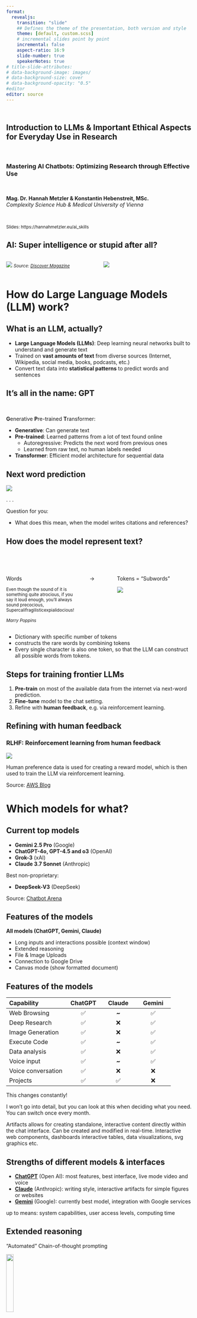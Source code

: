 ```yaml
---
format: 
  revealjs: 
    transition: "slide"
    ## Defines the theme of the presentation, both version and style
    theme: [default, custom.scss]
    # incremental slides point by point
    incremental: false
    aspect-ratio: 16:9
    slide-number: true
    speakerNotes: true
# title-slide-attributes:
# data-background-image: images/
# data-background-size: cover
# data-background-opacity: "0.5"
#editor
editor: source
---
```



## <br> Introduction to LLMs & Important Ethical Aspects for Everyday Use in Research

<br>

### Mastering AI Chatbots: Optimizing Research through Effective Use

<br>

**Mag. Dr. Hannah Metzler & Konstantin Hebenstreit, MSc.** <br>
*Complexity Science Hub &  Medical University of Vienna* 

<br>

<small> Slides: https://hannahmetzler.eu/ai_skills </small>

## AI: Super intelligence or stupid after all?

::::: columns
::: {.column width="47%"}
![](images/ai_scientist_news.png)
<small>*Source: [Discover Magazine](https://www.discovermagazine.com/the-sciences/meet-the-ai-scientist)*</small>
:::

::: {.column width="47%" .fragment}
![](images/comparing_numbers.png)

:::
:::::

# How do Large Language Models (LLM) work? 

## What is an LLM, actually? 

- **Large Language Models (LLMs)**: Deep learning neural networks built to understand and generate text
- Trained on **vast amounts of text** from diverse sources (Internet, Wikipedia, social media, books, podcasts, etc.)
- Convert text data into **statistical patterns** to predict words and sentences


## It's all in the name: GPT
<br>

**G**enerative **P**re-trained **T**ransformer: 


- **Generative**: Can generate text
- **Pre-trained**: Learned patterns from a lot of text found online  
  - Autoregressive: Predicts the next word from previous ones  
  - Learned from raw text, no human labels needed
- **Transformer**: Efficient model architecture for sequential data

## Next word prediction

![](images/next_word_prediction.png)

. . . 

Question for you: 

- What does this mean, when the model writes citations and references?

## How does the model represent text?
<br>
<br>

::::: columns
::: {.column width="40%" align="center"}
Words

<small>
Even though the sound of it is<br> something quite atrocious, if you<br> say it loud enough, you’ll always<br> sound precocious, <br>Supercalifragilisticexpialidocious!
</small>

<small>
*Marry Poppins*
</small>

:::

::: {.column width="10%" align="center".fragment data-fragment-index="1"}
→
:::

::: {.column width="40%" align="center" .fragment data-fragment-index="1"}
Tokens = "Subwords"

![](images/tokenzined_sentence.png)
:::

:::::

::: notes
- Dictionary with specific number of tokens
- constructs the rare words by combining tokens
- Every single character is also one token, so that the LLM can construct all possible words from tokens.
:::

<!-- ## Each token is a vector of numbers -->
<!-- <br> -->

<!-- ::::: columns -->
<!-- ::: {.column width="40%" align="center"} -->
<!-- Word/Token -->


<!-- <br> -->

<!-- <span -->
<!-- style="padding: 0.1em 0.em; background-color: #D7C9F3; border-radius: 4px;">Even -->
<!-- </span> -->
<!-- ... -->

<!-- ::: -->

<!-- ::: {.column width="10%" align="center" } -->
<!-- → -->
<!-- ::: -->
<!-- ::: {.column width="40%" align="center" } -->
<!-- Word Embedding -->
<!-- <small> -->
<!-- [-0.3185, 0.5976, 0.4817, 0.7306, -0.5938, -0.6372, 0.9381, -0.9165, -0.9396, 0.3540, -->
<!-- 0.0262, -0.6131, 0.3634, -0.0391, -0.4732, -0.2341, -0.8044, -0.3637, -0.5958, -0.8710, -->
<!-- 0.3722, -0.8544, -0.7819, -0.5487, -0.9314, 0.3949, -0.3168, -0.3363, -0.6973, -0.3789, -->
<!-- 0.7200, -0.6201, -0.7010, -0.3735, 0.7437, -0.9795, -0.4916, 0.2130, 0.6817, 0.1972, -->
<!-- 0.8518, -0.8700, -0.4013, -0.6310, -0.9597, 0.2763, -0.9173, 0.2900, -0.1896, 0.8286, -->
<!-- -0.8617, 0.2566, 0.7024, -0.2448, 0.0994, -0.6664, -0.0699, -0.5830] -->
<!-- </small> -->
<!-- ::: -->
<!-- ::::: -->


<!-- ## How do embeddings encode meaning? -->


<!-- ::::: columns -->
<!-- ::: {.column width="40%"} -->
<!-- **Word embeddings** -->

<!-- ![](images/wordembeddings.svg) -->

<!-- Semantic dimensions: gender & royalty -->

<!-- ::: -->

<!-- ::: {.column width="56%" .fragment} -->

<!-- **Contextual word embeddings** -->

<!-- - Embedding differs depending on the **context** (before and after the word) -->
<!-- -   [Example](https://www.tiktok.com/@whats_ai/video/7247609946672565510) "Apple": Mac or fruit? -->

<!-- <img src="images/apple_context.png" alt="Apple context" style="display: block; margin-left: auto; margin-right: auto; width: 250px;" /> -->
<!-- ::: -->
<!-- ::::: -->

<!-- ## In technical words -->

<!-- -   Deep Learning: Multiple layers of "neurons" -->
<!-- -   Linear regressions calculate "weights" for the connections -->
<!-- -   Input layer: Word embeddings  -->

<!-- ::::: columns -->
<!-- ::: {.column width="47%"} -->
<!-- -   Output layer: One-hot encoding -->
<!--     - one word = 1 -->
<!--     - all others = 0 -->
<!-- ::: -->

<!-- ::: {.column width="47%"} -->
<!-- ```{r, echo=FALSE} -->
<!-- knitr::include_graphics("images/neuralnet.svg") -->
<!-- ``` -->
<!-- ::: -->
<!-- ::::: -->

<!-- ::: notes -->
<!-- One hot encoding: output has as many units as words, we predict the one with the maximum value, probabilities of words Input: one-hot times embedding, everything but the mask -->
<!-- ::: -->



## Steps for training frontier LLMs

1. **Pre-train** on most of the available data from the internet via next-word prediction.
1. **Fine-tune** model to the chat setting.
1. Refine with **human feedback**, e.g. via reinforcement learning.

<!-- & apply [system prompts](https://hannahmetzler.eu/ai_skills/Customizing/#/system-prompts) -->

<!-- 1. In context learning (**prompting**): Explain the task.    -->

## Refining with human feedback

### RLHF: Reinforcement learning from human feedback

![](images/RLHF_3steps_easy.jpg)

Human preference data is used for creating a reward model, which is then used to train the LLM via reinforcement learning.


:::footer
Source: [AWS Blog](https://aws.amazon.com/what-is/reinforcement-learning-from-human-feedback/)
:::



# Which models for what?

## Current top models

-   **Gemini 2.5 Pro** (Google)
-   **ChatGPT-4o, GPT-4.5 and o3** (OpenAI)
-   **Grok-3** (xAI)
-   **Claude 3.7 Sonnet** (Anthropic)


Best non-proprietary:

-   **DeepSeek-V3** (DeepSeek)

:::footer
Source: [Chatbot Arena](https://chat.lmsys.org/)
:::


## Features of the models
**All models (ChatGPT, Gemini, Claude)**

- Long inputs and interactions possible (context window)
- Extended reasoning
- File & Image Uploads
- Connection to Google Drive
- Canvas mode (show formatted document)

## Features of the models

| Capability          | ChatGPT | Claude | Gemini |
|:--------------------|:----------:|:----------:|:----------:|
| Web Browsing        | ✅             | **~**      | ✅                 |
| Deep Research       | ✅             | ❌         | ✅                 |
| Image Generation    | ✅             | ❌         | ✅                 |
| Execute Code        | ✅             | **~**      | ✅                 |
| Data analysis       | ✅             | ❌         | ✅                 |
| Voice input         | ✅             | **~**      | ✅                 |
| Voice conversation  | ✅             | ❌         | ❌                 |
| Projects            | ✅             | ✅         | ❌                 |
<!-- | Long Reasoning      | ✅             | ✅         | ✅                 | -->
<!-- | File & Image upload | ✅             | ✅         | ✅                 | -->
<!-- | Canvas/Formatting   | ✅             | ✅         | ✅                 | -->


::: footer
This changes constantly!
:::

:::notes
I won't go into detail, but you can look at this when deciding what you need. You can switch once every month. 

Artifacts allows for creating standalone, interactive content directly within the chat interface. Can be created and modified in real-time.  Interactive web components, dashboards interactive tables, data visualizations, svg graphics etc. 
:::



## Strengths of different models & interfaces

-   [**ChatGPT**](https://chat.openai.com/) (Open AI): most features, best interface, live mode video and voice
-   [**Claude**](https://claude.ai/) (Anthropic): writing style, interactive artifacts for simple figures or websites
-   [**Gemini**](https://gemini.google.com/app) (Google): currently best model, integration with Google services

::: notes
up to means: system capabilities, user access levels, computing time
:::

## Extended reasoning

"Automated" Chain-of-thought prompting

![](images/chain_of_thought.png){width="20%"}

-   [Produces longer & better answers, better reasoning](https://arxiv.org/abs/2201.11903).
-   Improve performance through more output tokens.
-   Reasoning happens while model predicts each word.

Important: This is already included as a general capability of models.

::: footer
Kojima et al. [2023](https://arxiv.org/abs/2205.11916)
:::

## Automated extended reasoning

- No need for explicit chain-of-thought prompting
- Models trained to use "scratch pads" in background
- Hidden (e.g. GPT 4.x) or partially visible (e.g. o3)

## Test different models

Simple math example:

**9.11 or 9.9, which is bigger?**

Compare different models. 
E.g. Gemini Flash 2.0 versus 2.5

options:
- try adding "short answer" to provoke wrong output

- if the model gives wrong answer:
- ask it to explain it
- ask to check with code

::: notes
The "9.11 vs 9.9" example. 
Different models.
quick answer. 
Reasoning. 
Prove with code.

Or do example 12345*66666
:::

## Example output

![](images/bigger_number_gemini_flash_small.png)

## Models learn by examples

### Do you know this riddle?

A father and son are in a car crash, the father dies, and the son is rushed to the hospital. The surgeon says, 'I can't operate, that boy is my son,' who is the surgeon?

<br>

### Using a **modified version** to test the Chat-bots:

A young boy who has been in a car accident is rushed to the emergency room. Upon seeing him, the surgeon says, "I can operate on this boy!" How is this possible?

:::footer
[One useful thing newsletter](https://www.oneusefulthing.org/p/on-jagged-agi-o3-gemini-25-and-everything)
:::


## Example output

![](images/riddle_boys_mother_gemini_25.png)

Models over rely on known patterns and make reasoning errors.

## Models as Agents

![](https://miro.medium.com/v2/resize:fit:720/format:webp/1*7rWViLLiWpoHivd15UHZTQ.png)

:::footer
[Medium Codex Blog](https://medium.com/codex/what-are-ai-agents-your-step-by-step-guide-to-build-your-own-df54193e2de3)
:::

## Towards autonomous research

![](https://media.springernature.com/full/springer-static/image/art%3A10.1038%2Fs41586-023-06792-0/MediaObjects/41586_2023_6792_Fig1_HTML.png?as=webp)

:::footer
Source: Boiko et al. [2023](https://www.nature.com/articles/s41586-023-06792-0)
:::

## Overview

![](images/Karpathy_intro_1.png)

:::footer
Source: Karpathy ["How I use LLMs"](https://www.youtube.com/watch?v=EWvNQjAaOHw)
:::

## Overview (cont.)

![](images/Karpathy_intro_2.png)

:::footer
Source: Karpathy ["How I use LLMs"](https://www.youtube.com/watch?v=EWvNQjAaOHw)
:::


# Important ethical aspects

## Two topics
<br> 
**1. Ethics in using AI for research**

   - **What you can do to use LLM chatbots as ethically as possible.**
  
2. Broad societal implications of AI
    - Biases, fairness, transparency, accountability, copyrights for training data...
    - Super interesting, but not today
  
## What happens with your input data?

(1) Model training: data can be used for future model training
- OpenAI: Opt out in Settings -> Data Controls:
  - Turn off the option "Improve model for everyone"
- Gemini: Opt out only possible via deactivating saved conversations
  - if activated: options to save activity for 3, 18 or 36 months
- Claude: does not train on your data by default

(2) Check for security violations of all chats. Human review.

::: footer
[How we use your data](https://platform.openai.com/docs/models/gp#how-we-use-your-data)
:::


## General Data Protection Regulation

- For all individuals within the EU

- Avoid entering sensitive data that identifies individuals

- Turning off model training on your inputs does not imply GDPR compliance.

- Before processing personal data of subjects (especially patients) consult experts (e.g. data protection officers) at your university.
  - Options with local models or servers in EU
  
## Example: Academic AI
- ChatGPT is hosted on a Microsoft Azure server in EU
- Data stays within "Azure secure landing zone"
- Available at 23 universities (e.g. Uni Wien)

![](https://www.acomarket.at/images/chatgpt/acg_1_neutral_AI.png)

::: footer
[aco market](https://www.acomarket.at/de/portfolio/projekte/academic-ai)
:::


## Copyright

- Passive right that applies to all persons. 
- AI cannot be holder of copyright, as it is not a person

Example of a copyright violation:

Getty images sued midjourney (AI image creation) for training on their data.

::: footer
[Source Getty lawsuit](https://www.reuters.com/legal/getty-images-lawsuit-says-stability-ai-misused-photos-train-ai-2023-02-06/)
:::


## AI in Journal Policies

- Policies are evolving rapidly in response to AI developments.
- Always review journal guidelines before submitting your work.
  - [Short APA guidelines](https://www.apa.org/pubs/journals/resources/publishing-policies?tab=4)
  - [Longer Elsevier policy](https://www.elsevier.com/about/policies-and-standards/generative-ai-policies-for-journals)

## Elsevier's Policies for Journals: Summary

- **For Authors**:
  - AI tools can only be used to improve language and readability.
  - Must disclose AI use in manuscripts.
  - AI cannot be listed as an author. 

- **Figures & Images**:
  - AI cannot alter or create images (except if part of research methods/design).
  - AI use in research must be documented in methods.

::: footer
[Elsevier AI Policy](https://www.elsevier.com/about/policies-and-standards/generative-ai-policies-for-journals)
:::

## Elsevier's Policies for Journals (cont')

- **For Reviewers**:
  - Do not upload manuscripts to AI tools (confidentiality breach).
  - AI should not assist in peer review.

- **For Editors**:
  - AI tools must not be used to evaluate or make decisions on manuscripts.
  - Maintain confidentiality in all communications.

::: footer
[Elsevier AI Policy](https://www.elsevier.com/about/policies-and-standards/generative-ai-policies-for-journals)
:::

## Beyond Papers: General Research Policies?

- Universities need to develop (realistic & progressive) policies
- [Example](https://hannahmetzler.eu/ai_skills/Ethics/#/meduni-vienna-phd-thesis-guideline) of a PhD thesis guideline at MedUni Vienna that discourages AI use
- EU guidelines [factsheet](https://research-and-innovation.ec.europa.eu/document/download/edc8027b-2811-4347-82f4-fa8b29ece534_en?filename=ec_rtd_ai-guidelines-factsheet.pdf) and [report](https://research-and-innovation.ec.europa.eu/document/download/2b6cf7e5-36ac-41cb-aab5-0d32050143dc_en?filename=ec_rtd_ai-guidelines.pdf)
   - Critical Thinking, Integrity, Responsibility, Human Oversight, Transparency, Privacy, Confidentiality, Fairness
- Fast innovation and unregulated space
- Act based on these broad ethical principles. Think yourself. You are accountable. 


## Citations, References & Plagiarism

- How to cite ChatGPT: [APA instructions](https://apastyle.apa.org/blog/how-to-cite-chatgpt)
  - Describe how you used the model (e.g. in Methods)
  - When prompted with “...” the ChatGPT-generated text indicated that ... (OpenAI, 2023).
  - Reference: OpenAI. (2023). ChatGPT (Mar 14 version) [Large language model]. https://chat.openai.com/chat
- Plagiarism: Although word-by-word repetition of text is very rare, use a plagiarism checker to be sure. 
- Check for hallucinations (see session on [prompting](https://hannahmetzler.eu/ai_skills/Prompting/#/hallucinations))


## Appendix {visibility='hidden'}



### Chain-of-thought prompting: Exceptions

- This works so well it's built into some of the newest models.

<br>

### Example: Instructions for using the GPT o1 model

- Avoid chain-of-thought prompts: used internally by default
- Keep prompts simple and direct
- Use delimiters: triple quotation marks, section titles
- Only include most relevant information when providing context/documents, otherwise overcomplicated responses

::: footer
[See the complete o1 instructions](https://platform.openai.com/docs/guides/reasoning/advice-on-prompting)
:::

::: notes
Keep prompts simple and direct: The models excel at understanding and responding to brief, clear instructions without the need for extensive guidance.
Avoid chain-of-thought prompts: Since these models perform reasoning internally, prompting them to "think step by step" or "explain your reasoning" is unnecessary.
Use delimiters for clarity: Use delimiters like triple quotation marks, XML tags, or section titles to clearly indicate distinct parts of the input, helping the model interpret different sections appropriately.
Limit additional context in retrieval-augmented generation (RAG): When providing additional context or documents, include only the most relevant information to prevent the model from overcomplicating its response.
:::

### Different ChatGPT versions {.smaller}

- GPT4: more resource intensive = expensive
- GPT4o: optimized to be faster and cheaper
- GPT-4o mini: every day tasks
- o1-preview: thinks before it answers, for complex tasks (no web search)

**Usage limits:**

- GPT-4: 40 messages every 3 hours
- GPT-4o: 80 messages every 3 hours
- GPT-4o mini: no limit

- o1-preview: 50 messages per week
- o1-mini: 50 messages a day

::: footer
[Which model to use for what](https://help.openai.com/en/articles/7102672-how-can-i-access-gpt-4-gpt-4-turbo-gpt-4o-and-gpt-4o-mini), [Features of each model version](https://platform.openai.com/docs/models/gp),  [Usage limits](https://help.openai.com/en/articles/6950777-what-is-chatgpt-plus#h_d78bb59065)

:::

### Access to models

| model      | free access                       | costs /month |
|------------|-----------------------------------|--------------|
| ChatGPT    | GPT-4o mini, GPT4-o limited, limits for multimodal   | 24€          |
| Claude   | 200 tokens/day                    | ca \$20      |
| Gemini      | 1 month trial of paid version, <br> high usage limits in free version                   | 22€     |
| Perplexity | 3 requests/day, 1000 tokens/month | \$17-20      |
| Elicit     | 1000 tokens/month                 | \$10-12      |

<!-- ## Features of the models -->

<!-- - Claude has browsing and voice input in US version -->
<!-- - Code generation: Claude can create interactive simple websites -->
<!-- - Voice input only in GPT very good -->
<!-- - Projects to collect conversations -->

<!-- **specifics** -->
<!-- - Data analysis  -->
<!-- - Browse internet -->
<!-- - Execute code -->
<!-- - Create images -->
<!-- - Voice input/output -->
<!-- - File upload -->
<!-- - Image analysis and creation -->

<!-- - GPT has much better with Voice input and has conversation mode.  -->


<!-- ::::: columns -->
<!-- ::: {.column width="48%"} -->
<!-- **ChatGPT & Gemini** -->

<!-- - Browse -->
<!-- - Create images -->
<!-- - Execute code -->
<!-- - Voice input/output -->
<!-- - Discovering & using custom GPTs/Gems <br> (Claude: Projects) -->
<!-- ::: -->

<!-- ::: {.column width="48%"} -->
<!-- **All models** -->

<!-- - File Uploads -->
<!-- - Upload & analyze images -->
<!-- - Connection to Google drive -->
<!-- - Voice input (ChatGPT) -->
<!-- - Data analysis -->

<!-- **Only Claude** -->

<!-- - Interactive [artifacts](https://support.anthropic.com/en/articles/9945615-intro-to-artifacts) -->
<!-- - Format text & websites -->
<!-- ::: -->

<!-- ::::: -->
